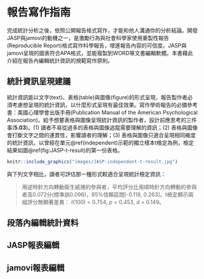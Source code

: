 # 報告寫作指南 {#writing-report}

完成統計分析之後，依照公開報告格式寫作，才能和他人溝通你的分析結論。開發JASP與jamovi的動機之一，是激勵行為與社會科學家使用重製性報告(Reproducible Report)格式寫作科學報告，增進報告內容的可信度。JASP與jamovi呈現的圖表符合APA格式，並能複製到WORD等文書編輯軟體。本書藉此介紹在報告內編輯統計資訊的規範寫作原則。

## 統計資訊呈現建議

統計資訊能以文字(text)、表格(table)與圖像(figure)的形式呈現，報告製作者必須考慮想呈現的統計資訊，以什麼形式呈現有最佳效果。寫作學術報告的必備參考書：美國心理學會出版手冊(Publication Manual of the American Psychological Association)，給予想要表格與圖像呈現統計資訊的製作者，設計前應思考的三件事(**5.03**)。(1) 讀者不易從過多的表格與圖像追蹤需要理解的資訊；(2) 表格與圖像會打斷文字之間的連貫性，影響讀者的理解；(3) 表格與圖像只適合呈現相同維度的統計資訊，以曾經在單元\@ref(independent)示範的獨立樣本t檢定為例，檢定結果如圖\@ref(fig:JASP-t-result)的第一份表格。


```r
knitr::include_graphics("images/JASP-independent-t-result.jpg")
```

與下列文字相比，讀者可評估那一種形式較適合呈現統計檢定資訊：

> 用逆時針方向轉動衛生紙捲的參與者，平均評分比用順時針方向轉動的參與者高0.072分(標準誤0.096)，95%信賴區間[-0.118, 0.263]。t檢定顯示兩組評分無顯著差異： *t*(100) = 0.754, *p* = 0.453, *d* = 0.149。

## 段落內編輯統計資料 {#report-text}



## JASP報表編輯 {#report-JASP}



## jamovi報表編輯 {#report-jamovi}